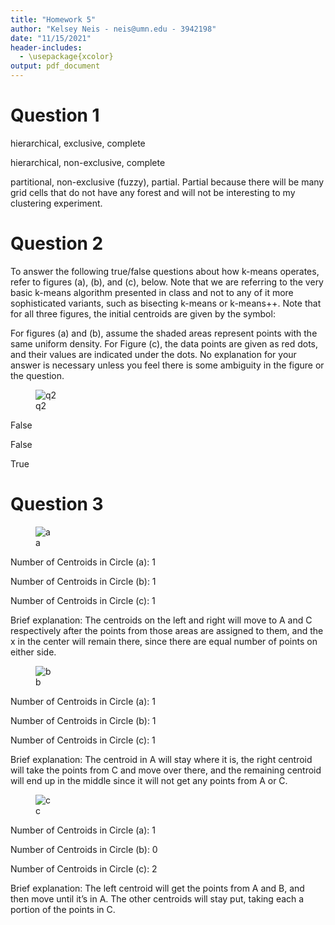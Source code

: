 ```yaml
---
title: "Homework 5"
author: "Kelsey Neis - neis@umn.edu - 3942198"
date: "11/15/2021"
header-includes:
  - \usepackage{xcolor}
output: pdf_document
---
```



# Question 1

\textbf{For each of the described data sets, decide what type of clustering should be used (hierarchical or partitional, exclusive or non-exclusive (overlapping/fuzzy), complete or partial (incomplete)). Briefly explain your reasoning if you feel there may be several possible answers. Note: we are using partitional and hierarchical in the more relaxed use of the terms to mean un-nested or nested, respectively.}

\textbf{a) Grouping of cities based on the various locations, namely county (local region), state or province, and country.}

hierarchical, exclusive, complete

\textbf{b) A supermarket manager wants to group all goods into several categories, each of which has multiple subcategories.}

hierarchical, non-exclusive, complete

\textbf{c) You want to group all locations on Earth as to whether they belong to a tropical rainforest, a deciduous forest, or an evergreen forest. Here, each location corresponds to a grid cell of surface area 1km by 1km, and a location can have more than one variety of forest or may be unforested.}

partitional, non-exclusive (fuzzy), partial. Partial because there will be many grid cells that do not have any forest and will not be interesting to my clustering experiment.

\newpage

# Question 2

To answer the following true/false questions about how k-means operates, refer to figures (a), (b), and (c), below.  Note that we are referring to the very basic k-means algorithm presented in class and not to any of it more sophisticated variants, such as bisecting k-means or k-means++. Note that for all three figures, the initial centroids are given by the symbol:

For figures (a) and (b), assume the shaded areas represent points with the same uniform density. For Figure (c), the data points are given as red dots, and their values are indicated under the dots. No explanation for your answer is necessary unless you feel there is some ambiguity in the figure or the question.

![q2](q2.png)

\textbf{a) True or False: For Figure (a) and the given initial centroid: When the k-means algorithm completes, each shaded circle will have one cluster centroid at its center.}

False

\textbf{b) True or False: For Figure (b) and the given initial centroids: When the k-means algorithms completes, there will be one cluster centroid in the center of each of the two shaded regions, and each of the two final clusters will consist only of points from one of the shaded regions. In other words, none of the two final clusters will have points from both shaded regions.}

False

\textbf{c) True or False: For Figure (c) and the given initial centroids, the final clustering for k-means contains an empty cluster.}

True

\newpage

# Question 3

\textbf{In each of the three sets of figures below, assume that circles A and C contain 100,000 points each, and circle B contains 100 points. The X’s are the centroid initializations for each run of K-means clustering. Assume a uniform distribution of points within each circle. Each circle is the same size, and the distances between the circles are to scale. For each figure, you should tell how many centroids should end up in each circle after convergence of K-means clustering. Your answer should be 0, 1, 2, or 3. You should provide a brief justification for each case.}

\textbf{a)}

![a](q3_a.png)

Number of Centroids in Circle (a): 1

Number of Centroids in Circle (b): 1

Number of Centroids in Circle (c): 1

Brief explanation: The centroids on the left and right will move to A and C respectively after the points from those areas are assigned to them, and the x in the center will remain there, since there are equal number of points on either side.

\textbf{b)}

![b](q3_b.png)

Number of Centroids in Circle (a): 1

Number of Centroids in Circle (b): 1

Number of Centroids in Circle (c): 1

Brief explanation: The centroid in A will stay where it is, the right centroid will take the points from C and move over there, and the remaining centroid will end up in the middle since it will not get any points from A or C.

\newpage

\textbf{c)}

![c](q3_c.png)


Number of Centroids in Circle (a): 1

Number of Centroids in Circle (b): 0

Number of Centroids in Circle (c): 2

Brief explanation: The left centroid will get the points from A and B, and then move until it's in A. The other centroids will stay put, taking each a portion of the points in C.

\newpage
